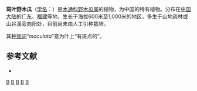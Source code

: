 {{Speciesbox
| genus = Stauntonia
| species = maculata
| authority = Merr., 1934
}}

'''斑叶野木瓜'''（[[学名|学名]]：{{lang|la|''Stauntonia maculata''}}）是[[木通科|木通科]][[野木瓜属|野木瓜属]]的植物，为中国的特有植物。分布在[[中国大陆|中国大陆]]的[[广东|广东]]、[[福建|福建]]等地，生长于海拔600米至1,000米的地区，多生于山地疏林或山谷溪旁向阳处，目前尚未由人工引种栽培。

其[[种加词|种加词]]“''maculata''”意为叶上“有斑点的”。

== 参考文献 ==
<div class="references-small">
* {{cite web| url =http://www.bioinfo.cn/db05/KmzwSpecies.php?action=view&id=13508| title =斑叶野木瓜| work =《中国高等植物数据库全库》| publisher =中国科学院微生物研究所| author =昆明植物研究所| accessdate =2009-02-24| deadurl =yes| archiveurl =https://web.archive.org/web/20160305033129/http://www.bioinfo.cn/db05/KmzwSpecies.php?action=view&id=13508| archivedate =2016-03-05}}
</div>
{{Taxonbar|from=Q11080256}}

[[Category:野木瓜属|B]]
[[Category:广东植物|B]]
[[Category:福建植物|B]]
[[Category:中国特有植物|B]]
[[Category:1934年描述的植物|B]]